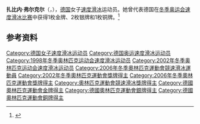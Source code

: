 {{NoteTA|G1=Sports}}
'''扎比内·弗尔克尔'''（{{lang-de|Sabine Völker}}，{{bd|1973年|5月11日||}}），[[德国|德国]]女子[[速度滑冰|速度滑冰]]运动员。她曾代表德国在[[冬季奥运会速度滑冰比赛|冬季奥运会速度滑冰比赛]]中获得1枚金牌、2枚银牌和1枚铜牌。<ref>{{Cite web|title=Sabine VOLKER|url=https://www.olympic.org/sabine-volker|accessdate=2021-04-06|work=International Olympic Committee|archive-date=2017-03-26|archive-url=https://web.archive.org/web/20170326104113/https://www.olympic.org/sabine-volker|dead-url=no}}</ref>

== 参考资料 ==
{{reflist}}

{{奥林匹克运动会速度滑冰比赛女子团体追逐赛冠军}}

{{Authority control}}
{{DEFAULTSORT:Völker, Sabine}}
[[Category:德国女子速度滑冰运动员|Category:德国女子速度滑冰运动员]]
[[Category:德国奥运速度滑冰运动员|Category:德国奥运速度滑冰运动员]]
[[Category:1998年冬季奥林匹克运动会速度滑冰运动员|Category:1998年冬季奥林匹克运动会速度滑冰运动员]]
[[Category:2002年冬季奥林匹克运动会速度滑冰运动员|Category:2002年冬季奥林匹克运动会速度滑冰运动员]]
[[Category:2006年冬季奧林匹克運動會競速滑冰運動員|Category:2006年冬季奧林匹克運動會競速滑冰運動員]]
[[Category:2002年冬季奧林匹克運動會獎牌得主|Category:2002年冬季奧林匹克運動會獎牌得主]]
[[Category:2006年冬季奧林匹克運動會獎牌得主|Category:2006年冬季奧林匹克運動會獎牌得主]]
[[Category:奧林匹克運動會競速滑冰獎牌得主|Category:奧林匹克運動會競速滑冰獎牌得主]]
[[Category:德國奧林匹克運動會金牌得主|Category:德國奧林匹克運動會金牌得主]]
[[Category:德國奧林匹克運動會銀牌得主|Category:德國奧林匹克運動會銀牌得主]]
[[Category:德國奧林匹克運動會銅牌得主|Category:德國奧林匹克運動會銅牌得主]]